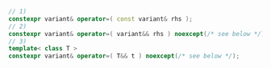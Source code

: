 ```cpp
// 1)
constexpr variant& operator=( const variant& rhs );
// 2)
constexpr variant& operator=( variant&& rhs ) noexcept(/* see below */);
// 3)
template< class T >
constexpr variant& operator=( T&& t ) noexcept(/* see below */);
```